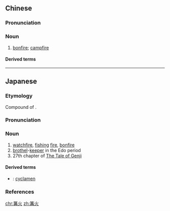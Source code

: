 ==Chinese==
{{zh-forms}}
{{wikipedia|lang=zh}}

===Pronunciation===
{{zh-pron
|m=gōuhuǒ
|c=gau1 fo2
|cat=n
}}

===Noun===
{{zh-noun}}

# [[bonfire]]; [[campfire]] {{zh-mw|把}}

====Derived terms====
{{zh-der|篝火晚會|篝火狐鳴}}

----

==Japanese==
{{ja-kanjitab|かがり|ひ|k2=び|yomi=k}}

===Etymology===
Compound of {{compound|篝|tr1=kagari|t1=iron basket for a fire|火|tr2=hi|t2=fire|lang=ja|sort=かがりび}}. {{rendaku2|hi|bi|sort=かがりび}}

===Pronunciation===
{{ja-pron|yomi=k|かがりび|acc=3|acc_ref=DJR,NHK}}

===Noun===
{{ja-noun|かがりび}}

# [[watchfire]], [[fishing]] [[fire]], [[bonfire]]
# [[brothel]]-[[keeper]] in the Edo period
# 27th chapter of [[w:The Tale of Genji|The Tale of Genji]]

====Derived terms====
* {{ja-r|篝火草|かがりびそう}}: [[cyclamen]]

===References===
<references/>

[[chr:篝火]]
[[zh:篝火]]